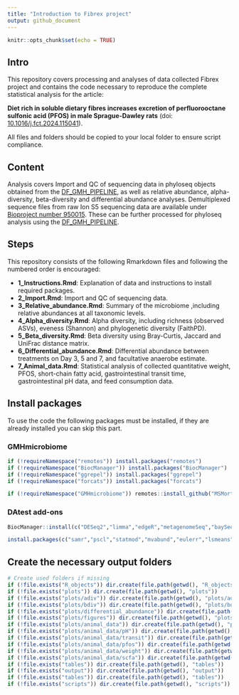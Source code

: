 ```yaml
---
title: "Introduction to Fibrex project"
output: github_document
---
```


```r
knitr::opts_chunk$set(echo = TRUE)
```

## Intro

This repository covers processing and analyses of data collected Fibrex project and contains the code necessary to reproduce the complete statistical analysis for the article:

**Diet rich in soluble dietary fibres increases excretion of perfluorooctane sulfonic acid (PFOS) in male Sprague-Dawley rats** (doi:  [10.1016/j.fct.2024.115041](https://doi.org/10.1016/j.fct.2024.115041)).

All files and folders should be copied to your local folder to ensure script compliance.

## Content

Analysis covers Import and QC of sequencing data in phyloseq objects obtained from the [DF_GMH_PIPELINE](https://github.com/MSMortensen/DF_GMH_pipeline), as well as relative abundance, alpha-diversity, beta-diversity and differential abundance analyses. Demultiplexed sequence files from raw Ion S5 sequencing data are available under [Bioproject number 950015](http://www.ncbi.nlm.nih.gov/bioproject/950015). These can be further processed for phyloseq analysis using the [DF_GMH_PIPELINE](https://github.com/MSMortensen/DF_GMH_pipeline).

## Steps

This repository consists of the following Rmarkdown files and following the numbered order is encouraged:

-   **1_Instructions.Rmd**: Explanation of data and instructions to install required packages.
-   **2_Import.Rmd**: Import and QC of sequencing data.
-   **3_Relative_abundance.Rmd**: Summary of the microbiome ,including relative abundances at all taxonomic levels.
-   **4_Alpha_diversity.Rmd**: Alpha diversity, including richness (observed ASVs), eveness (Shannon) and phylogenetic diversity (FaithPD).
-   **5_Beta_diversity.Rmd**: Beta diversity using Bray-Curtis, Jaccard and UniFrac distance matrix.
-   **6_Differential_abundance.Rmd**: Differential abundance between treatments on Day 3, 5 and  7, and facultative anaerobe estimate.
-   **7_Animal_data.Rmd**: Statistical analysis of collected quantitative weight, PFOS, short-chain fatty acid, gastrointestinal transit time, gastrointestinal pH data, and feed consumption data.

## Install packages

To use the code the following packages must be installed, if they are already installed you can skip this part.

### GMHmicrobiome

```r
if (!requireNamespace("remotes")) install.packages("remotes")
if (!requireNamespace("BiocManager")) install.packages("BiocManager")
if (!requireNamespace("ggrepel")) install.packages("ggrepel")
if (!requireNamespace("forcats")) install.packages("forcats")

if (!requireNamespace("GMHmicrobiome")) remotes::install_github("MSMortensen/GMHmicrobiome")
```

### DAtest add-ons

```r
BiocManager::install(c("DESeq2","limma","edgeR","metagenomeSeq","baySeq","ALDEx2","impute","ANCOMBC"))

install.packages(c("samr","pscl","statmod","mvabund","eulerr","lsmeans"))
```

## Create the necessary output folders

```r
# Create used folders if missing
if (!file.exists("R_objects")) dir.create(file.path(getwd(), "R_objects"))
if (!file.exists("plots")) dir.create(file.path(getwd(), "plots"))
if (!file.exists("plots/adiv")) dir.create(file.path(getwd(), "plots/adiv"))
if (!file.exists("plots/bdiv")) dir.create(file.path(getwd(), "plots/bdiv"))
if (!file.exists("plots/differential_abundance")) dir.create(file.path(getwd(), "plots/differential_abundance"))
if (!file.exists("plots/figures")) dir.create(file.path(getwd(), "plots/figures"))
if (!file.exists("plots/animal_data")) dir.create(file.path(getwd(), "plots/animal_data"))
if (!file.exists("plots/animal_data/pH")) dir.create(file.path(getwd(), "plots/animal_data/pH"))
if (!file.exists("plots/animal_data/transit")) dir.create(file.path(getwd(), "plots/animal_data/transit"))
if (!file.exists("plots/animal_data/pfos")) dir.create(file.path(getwd(), "plots/animal_data/pfos"))
if (!file.exists("plots/animal_data/weight")) dir.create(file.path(getwd(), "plots/animal_data/weight"))
if (!file.exists("plots/animal_data/scfa")) dir.create(file.path(getwd(), "plots/animal_data/scfa"))
if (!file.exists("tables")) dir.create(file.path(getwd(), "tables"))
if (!file.exists("output")) dir.create(file.path(getwd(), "output"))
if (!file.exists("tables")) dir.create(file.path(getwd(), "tables"))
if (!file.exists("scripts")) dir.create(file.path(getwd(), "scripts"))

```

